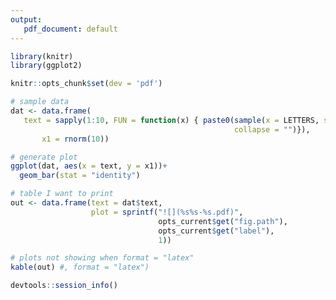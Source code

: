 ```yaml
---
output:
   pdf_document: default
---
```


```r

library(knitr)
library(ggplot2)

knitr::opts_chunk$set(dev = 'pdf')

# sample data
dat <- data.frame(
   text = sapply(1:10, FUN = function(x) { paste0(sample(x = LETTERS, size = 15), 
                                                  collapse = "")}), 
       x1 = rnorm(10))

# generate plot
ggplot(dat, aes(x = text, y = x1))+
  geom_bar(stat = "identity")

# table I want to print
out <- data.frame(text = dat$text, 
                  plot = sprintf("![](%s%s-%s.pdf)", 
                                 opts_current$get("fig.path"), 
                                 opts_current$get("label"), 
                                 1))

# plots not showing when format = "latex"
kable(out) #, format = "latex")
```

```r
devtools::session_info()
```

